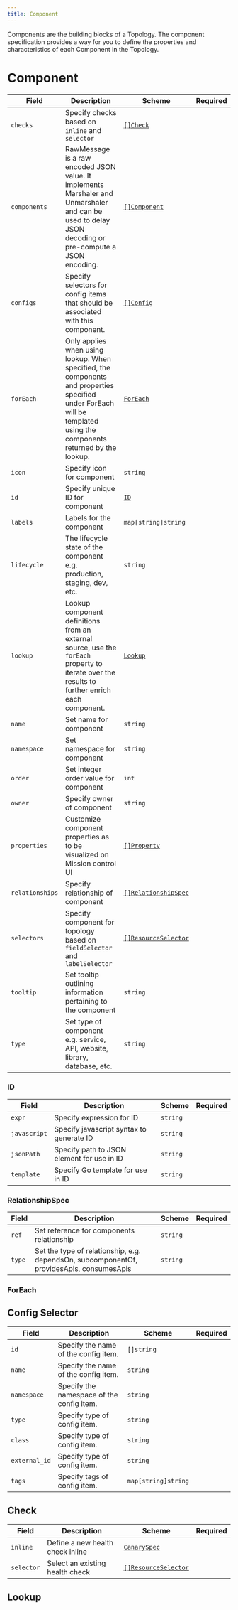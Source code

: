 ```yaml
---
title: Component
---
```




Components are the building blocks of a Topology. The component specification provides a way for you to define the properties and characteristics of each Component in the Topology.

# Component

| Field           | Description                                                                                                                                                          | Scheme                                                       | Required |
| --------------- | -------------------------------------------------------------------------------------------------------------------------------------------------------------------- | ------------------------------------------------------------ | -------- |
| `checks`        | Specify checks based on `inline` and `selector`                                                                                                                      | [`[]Check`](#check)      |          |
| `components`    | RawMessage is a raw encoded JSON value. It implements Marshaler and Unmarshaler and can be used to delay JSON decoding or pre-compute a JSON encoding.               | [`[]Component`](#component)                                  |          |
| `configs`       | Specify selectors for config items that should be associated with this component.                                                                                    | [`[]Config`](#config-selector)  |          |
| `forEach`       | Only applies when using lookup. When specified, the components and properties specified under ForEach will be templated using the components returned by the lookup. | [`ForEach`](#foreach)                                        |          |
| `icon`          | Specify icon for component                                                                                                                                           | `string`                                                     |          |
| `id`            | Specify unique ID for component                                                                                                                                      | [`ID`](#id)                                                  |          |
| `labels`        | Labels for the component                                                                                                                                             | `map[string]string`                                          |          |
| `lifecycle`     | The lifecycle state of the component e.g. production, staging, dev, etc.                                                                                             | `string`                                                     |          |
| `lookup`        | Lookup component definitions from an external source, use the `forEach` property to iterate over the results to further enrich each component.                       | [`Lookup`](#lookup)                             |          |
| `name`          | Set name for component                                                                                                                                               | `string`                                                     |          |
| `namespace`     | Set namespace for component                                                                                                                                          | `string`                                                     |          |
| `order`         | Set integer order value for component                                                                                                                                | `int`                                                        |          |
| `owner`         | Specify owner of component                                                                                                                                           | `string`                                                     |          |
| `properties`    | Customize component properties as to be visualized on Mission control UI                                                                                             | [`[]Property`](./properties)                       |          |
| `relationships` | Specify relationship of component                                                                                                                                    | [`[]RelationshipSpec`](#relationshipspec)                    |          |
| `selectors`     | Specify component for topology based on `fieldSelector` and `labelSelector`                                                                                          | [`[]ResourceSelector`](../resource-selector)    |          |
| `tooltip`       | Set tooltip outlining information pertaining to the component                                                                                                        | `string`                                                     |          |
| `type`          | Set type of component e.g. service, API, website, library, database, etc.                                                                                            | `string`                                                     |          |

### ID

| Field        | Description                                | Scheme   | Required |
| ------------ | ------------------------------------------ | -------- | -------- |
| `expr`       | Specify expression for ID                  | `string` |          |
| `javascript` | Specify javascript syntax to generate ID   | `string` |          |
| `jsonPath`   | Specify path to JSON element for use in ID | `string` |          |
| `template`   | Specify Go template for use in ID          | `string` |          |

### RelationshipSpec

| Field  | Description                                                                              | Scheme   | Required |
| ------ | ---------------------------------------------------------------------------------------- | -------- | -------- |
| `ref`  | Set reference for components relationship                                                | `string` |          |
| `type` | Set the type of relationship, e.g. dependsOn, subcomponentOf, providesApis, consumesApis | `string` |          |

### ForEach

<ForEach/>

## Config Selector

| Field         | Description                               | Scheme              | Required |
| ------------- | ----------------------------------------- | ------------------- | -------- |
| `id`          | Specify the name of the config item.      | `[]string`          |          |
| `name`        | Specify the name of the config item.      | `string`            |          |
| `namespace`   | Specify the namespace of the config item. | `string`            |          |
| `type`        | Specify type of config item.              | `string`            |          |
| `class`       | Specify type of config item.              | `string`            |          |
| `external_id` | Specify type of config item.              | `string`            |          |
| `tags`        | Specify tags of config item.              | `map[string]string` |          |

## Check

| Field      | Description                      | Scheme                                                         | Required |
| ---------- | -------------------------------- | -------------------------------------------------------------- | -------- |
| `inline`   | Define a new health check inline | [`CanarySpec`](/reference/canary-checker) |          |
| `selector` | Select an existing health check  | [`[]ResourceSelector`](/reference/resource-selector)      |          |

## Lookup

<Lookup/>

